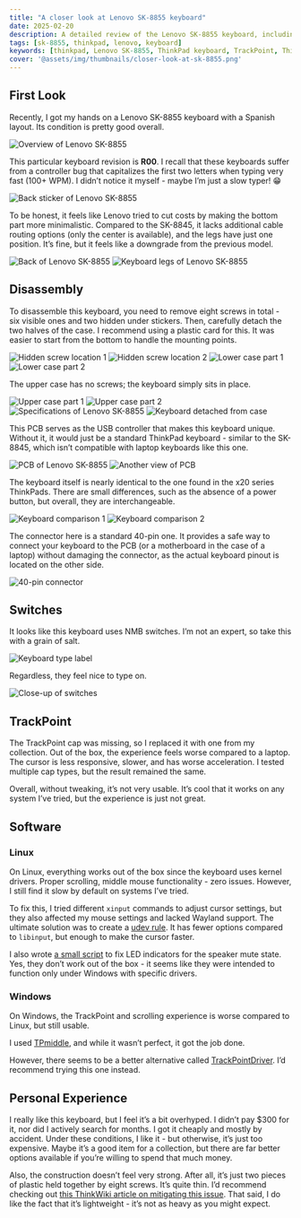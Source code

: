 ```yaml
---
title: "A closer look at Lenovo SK-8855 keyboard"
date: 2025-02-20
description: A detailed review of the Lenovo SK-8855 keyboard, including its design, disassembly, switches, TrackPoint experience, and software compatibility on Linux and Windows.
tags: [sk-8855, thinkpad, lenovo, keyboard]
keywords: [thinkpad, Lenovo SK-8855, ThinkPad keyboard, TrackPoint, ThinkPad accessories, SK-8855 review, ThinkPad mods, Lenovo keyboard review, thinkpad classic keyboard, SK 8855]
cover: '@assets/img/thumbnails/closer-look-at-sk-8855.png'
---
```



## First Look

Recently, I got my hands on a Lenovo SK-8855 keyboard with a Spanish layout. Its condition is pretty good overall.

<Image src={overview} alt="Overview of Lenovo SK-8855" />

This particular keyboard revision is **R00**. I recall that these keyboards suffer from a controller bug that capitalizes the first two letters when typing very fast (100+ WPM). I didn’t notice it myself - maybe I’m just a slow typer! 😁

<Image src={backSticker} alt="Back sticker of Lenovo SK-8855" />

To be honest, it feels like Lenovo tried to cut costs by making the bottom part more minimalistic. Compared to the SK-8845, it lacks additional cable routing options (only the center is available), and the legs have just one position. It’s fine, but it feels like a downgrade from the previous model.

<Image src={back} alt="Back of Lenovo SK-8855" />
<Image src={legs} alt="Keyboard legs of Lenovo SK-8855" />

## Disassembly

To disassemble this keyboard, you need to remove eight screws in total - six visible ones and two hidden under stickers. Then, carefully detach the two halves of the case. I recommend using a plastic card for this. It was easier to start from the bottom to handle the mounting points.

<Image src={hiddenBoltOne} alt="Hidden screw location 1" />
<Image src={hiddenBoltTwo} alt="Hidden screw location 2" />

<Image src={lowercaseOne} alt="Lower case part 1" />
<Image src={lowercaseTwo} alt="Lower case part 2" />

The upper case has no screws; the keyboard simply sits in place.

<Image src={uppercaseOne} alt="Upper case part 1" />
<Image src={uppercaseTwo} alt="Upper case part 2" />
<Image src={specs} alt="Specifications of Lenovo SK-8855" />
<Image src={keyboardDetached} alt="Keyboard detached from case" />

This PCB serves as the USB controller that makes this keyboard unique. Without it, it would just be a standard ThinkPad keyboard - similar to the SK-8845, which isn’t compatible with laptop keyboards like this one.

<Image src={pcbOne} alt="PCB of Lenovo SK-8855" />
<Image src={pcbTwo} alt="Another view of PCB" />

The keyboard itself is nearly identical to the one found in the x20 series ThinkPads. There are small differences, such as the absence of a power button, but overall, they are interchangeable.

<Image src={keyboardOne} alt="Keyboard comparison 1" />
<Image src={keyboardTwo} alt="Keyboard comparison 2" />

The connector here is a standard 40-pin one. It provides a safe way to connect your keyboard to the PCB (or a motherboard in the case of a laptop) without damaging the connector, as the actual keyboard pinout is located on the other side.

<Image src={connector} alt="40-pin connector" />

## Switches

It looks like this keyboard uses NMB switches. I’m not an expert, so take this with a grain of salt.

<Image src={keyboardType} alt="Keyboard type label" />

Regardless, they feel nice to type on.

<Image src={switches} alt="Close-up of switches" />

## TrackPoint

The TrackPoint cap was missing, so I replaced it with one from my collection. Out of the box, the experience feels worse compared to a laptop. The cursor is less responsive, slower, and has worse acceleration. I tested multiple cap types, but the result remained the same.

Overall, without tweaking, it’s not very usable. It’s cool that it works on any system I’ve tried, but the experience is just not great.

## Software

### Linux

On Linux, everything works out of the box since the keyboard uses kernel drivers. Proper scrolling, middle mouse functionality - zero issues. However, I still find it slow by default on systems I’ve tried.

To fix this, I tried different `xinput` commands to adjust cursor settings, but they also affected my mouse settings and lacked Wayland support. The ultimate solution was to create a [udev rule](https://gist.github.com/nuckle/21d8c6d2c00f6319018ebeb81f3fa9da). It has fewer options compared to `libinput`, but enough to make the cursor faster.

I also wrote [a small script](https://github.com/nuckle/dotfiles/blob/main/.local/bin/thinkpadledd) to fix LED indicators for the speaker mute state. Yes, they don’t work out of the box - it seems like they were intended to function only under Windows with specific drivers.

### Windows

On Windows, the TrackPoint and scrolling experience is worse compared to Linux, but still usable.

I used [TPmiddle](https://github.com/Jyny/TPmiddle), and while it wasn’t perfect, it got the job done.

However, there seems to be a better alternative called [TrackPointDriver](https://github.com/Slion/TrackPointDriver). I’d recommend trying this one instead.

## Personal Experience

I really like this keyboard, but I feel it’s a bit overhyped. I didn’t pay $300 for it, nor did I actively search for months. I got it cheaply and mostly by accident. Under these conditions, I like it - but otherwise, it’s just too expensive. Maybe it’s a good item for a collection, but there are far better options available if you’re willing to spend that much money.

Also, the construction doesn’t feel very strong. After all, it’s just two pieces of plastic held together by eight screws. It’s quite thin. I’d recommend checking out [this ThinkWiki article on mitigating this issue](https://thinkwiki.de/USB_Keyboard_Mod). That said, I do like the fact that it’s lightweight - it’s not as heavy as you might expect.
